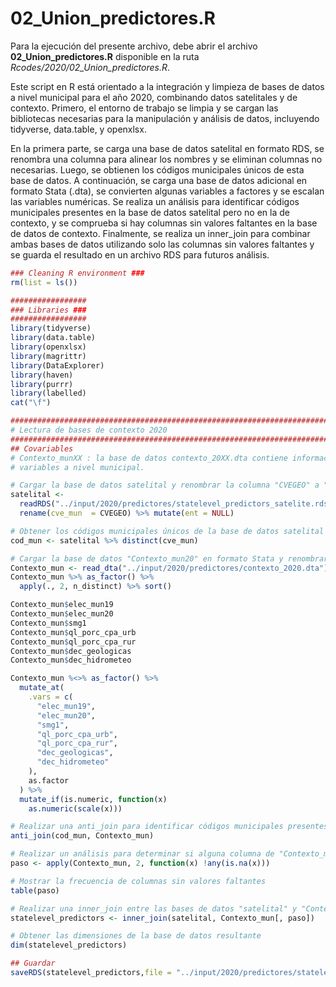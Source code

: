 # 02_Union_predictores.R

Para la ejecución del presente archivo, debe abrir el archivo **02_Union_predictores.R** disponible en la ruta *Rcodes/2020/02_Union_predictores.R*.

Este script en R está orientado a la integración y limpieza de bases de datos a nivel municipal para el año 2020, combinando datos satelitales y de contexto. Primero, el entorno de trabajo se limpia y se cargan las bibliotecas necesarias para la manipulación y análisis de datos, incluyendo tidyverse, data.table, y openxlsx.

En la primera parte, se carga una base de datos satelital en formato RDS, se renombra una columna para alinear los nombres y se eliminan columnas no necesarias. Luego, se obtienen los códigos municipales únicos de esta base de datos. A continuación, se carga una base de datos adicional en formato Stata (.dta), se convierten algunas variables a factores y se escalan las variables numéricas. Se realiza un análisis para identificar códigos municipales presentes en la base de datos satelital pero no en la de contexto, y se comprueba si hay columnas sin valores faltantes en la base de datos de contexto. Finalmente, se realiza un inner_join para combinar ambas bases de datos utilizando solo las columnas sin valores faltantes y se guarda el resultado en un archivo RDS para futuros análisis.

```r
### Cleaning R environment ###
rm(list = ls())

#################
### Libraries ###
#################
library(tidyverse)
library(data.table)
library(openxlsx)
library(magrittr)
library(DataExplorer)
library(haven)
library(purrr)
library(labelled)
cat("\f")

################################################################################
# Lectura de bases de contexto 2020
################################################################################
## Covariables
# Contexto_munXX : la base de datos contexto_20XX.dta contiene información de 
# variables a nivel municipal. 

# Cargar la base de datos satelital y renombrar la columna "CVEGEO" a "cve_mun"
satelital <-
  readRDS("../input/2020/predictores/statelevel_predictors_satelite.rds") %>%
  rename(cve_mun  = CVEGEO) %>% mutate(ent = NULL)

# Obtener los códigos municipales únicos de la base de datos satelital
cod_mun <- satelital %>% distinct(cve_mun)

# Cargar la base de datos "Contexto_mun20" en formato Stata y renombrar la columna "CVEGEO" a "cve_mun"
Contexto_mun <- read_dta("../input/2020/predictores/contexto_2020.dta")
Contexto_mun %>% as_factor() %>% 
  apply(., 2, n_distinct) %>% sort()

Contexto_mun$elec_mun19
Contexto_mun$elec_mun20
Contexto_mun$smg1
Contexto_mun$ql_porc_cpa_urb
Contexto_mun$ql_porc_cpa_rur   
Contexto_mun$dec_geologicas 
Contexto_mun$dec_hidrometeo  

Contexto_mun %<>% as_factor() %>%
  mutate_at(
    .vars = c(
      "elec_mun19",
      "elec_mun20",
      "smg1",
      "ql_porc_cpa_urb",
      "ql_porc_cpa_rur",
      "dec_geologicas",
      "dec_hidrometeo"
    ),
    as.factor
  ) %>%
  mutate_if(is.numeric, function(x)
    as.numeric(scale(x)))

# Realizar una anti_join para identificar códigos municipales presentes en "cod_mun" pero no en "Contexto_mun"
anti_join(cod_mun, Contexto_mun)

# Realizar un análisis para determinar si alguna columna de "Contexto_mun" no tiene valores faltantes
paso <- apply(Contexto_mun, 2, function(x) !any(is.na(x)))

# Mostrar la frecuencia de columnas sin valores faltantes
table(paso)

# Realizar una inner_join entre las bases de datos "satelital" y "Contexto_mun" utilizando solo las columnas sin valores faltantes
statelevel_predictors <- inner_join(satelital, Contexto_mun[, paso])

# Obtener las dimensiones de la base de datos resultante
dim(statelevel_predictors)

## Guardar 
saveRDS(statelevel_predictors,file = "../input/2020/predictores/statelevel_predictors_df.rds")

```

